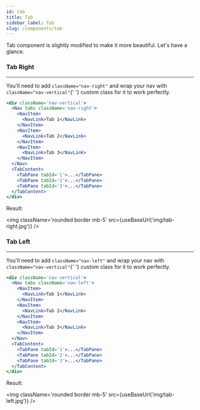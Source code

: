 ```yaml
---
id: tab
title: Tab
sidebar_label: Tab
slug: /components/tab
---
```



<p>Tab component is slightly modified to make it more beautiful. Let's have a glance.</p>

### Tab Right

---

<p>
  You'll need to add <code>className="nav-right"</code> and wrap your nav with <code>className="nav-vertical"</code>{' '}
  custom class for it to work perfectly.
</p>

```jsx
<div className='nav-vertical'>
  <Nav tabs className='nav-right'>
    <NavItem>
      <NavLink>Tab 1</NavLink>
    </NavItem>
    <NavItem>
      <NavLink>Tab 2</NavLink>
    </NavItem>
    <NavItem>
      <NavLink>Tab 3</NavLink>
    </NavItem>
  </Nav>
  <TabContent>
    <TabPane tabId='1'>...</TabPane>
    <TabPane tabId='2'>...</TabPane>
    <TabPane tabId='3'>...</TabPane>
  </TabContent>
</div>
```

<p className='my-4'>Result:</p>

<img className='rounded border mb-5' src={useBaseUrl('img/tab-right.jpg')} />

### Tab Left

---

<p>
  You'll need to add <code>className="nav-left"</code> and wrap your nav with <code>className="nav-vertical"</code>{' '}
  custom class for it to work perfectly.
</p>

```jsx
<div className='nav-vertical'>
  <Nav tabs className='nav-left'>
    <NavItem>
      <NavLink>Tab 1</NavLink>
    </NavItem>
    <NavItem>
      <NavLink>Tab 2</NavLink>
    </NavItem>
    <NavItem>
      <NavLink>Tab 3</NavLink>
    </NavItem>
  </Nav>
  <TabContent>
    <TabPane tabId='1'>...</TabPane>
    <TabPane tabId='2'>...</TabPane>
    <TabPane tabId='3'>...</TabPane>
  </TabContent>
</div>
```

<p className='my-4'>Result:</p>

<img className='rounded border mb-5' src={useBaseUrl('img/tab-left.jpg')} />
